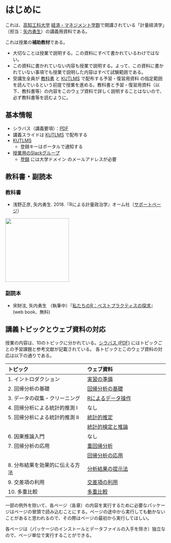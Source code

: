 # はじめに

これは、[高知工科大学](https://www.kochi-tech.ac.jp/) [経済・マネジメント学群](https://www.kochi-tech.ac.jp/academics/mng/)で開講されている「計量経済学」（担当：[矢内勇生](https://yukiyanai.github.io/jp/)）の講義用資料である。


:::callout-warning
これは授業の**補助教材**である。

- 大切なことは授業で説明する。この資料にすべて書かれているわけではない。
- この資料に書かれていない内容も授業で説明する。よって、この資料に書かれていない事項でも授業で説明した内容はすべて試験範囲である。
- 受講生全員が [教科書](index.html#sec-textbook) と [KUTLMS](https://lms.kochi-tech.ac.jp/course/view.php?id=3880) で配布する予習・復習用資料 の指定範囲を読んでいるという前提で授業を進める。教科書と予習・復習用資料（以下、教科書等）の内容をこのウェブ資料で詳しく説明することはないので、必ず教科書等を読むように。
:::

 
## 基本情報 {#sec-basicinfo}

- シラバス（講義要項）：[PDF](https://yukiyanai.github.io/jp/classes/econometrics1/docs/syllabus-econometrics_2024-1Q.pdf)
- 講義スライドは [KUTLMS](https://lms.kochi-tech.ac.jp/course/view.php?id=3880) で配布する
- [KUTLMS](https://lms.kochi-tech.ac.jp/course/view.php?id=3880)
    - 登録キーはポータルで通知する
- [授業用のSlackグループ](https://kut-metrics-2024.slack.com)
    - [登録](https://join.slack.com/t/kut-metrics-2024/signup) には大学ドメイン のメールアドレスが必要

## 教科書・副読本 {#sec-refs}

### 教科書 {#sec-textbook}

- 浅野正彦, 矢内勇生. 2018.『Rによる計量政治学』オーム社（[サポートページ](https://github.com/yukiyanai/quant-methods-R)）

![](https://yukiyanai.github.io/jp/textbooks/images/quant-methods-R-cover.png){fig-alt="Rによる計量政治学" width="200"}

### 副読本 {#sec-rn4e}

- 宋財泫, 矢内勇生 （執筆中）『[私たちのR：ベストプラクティスの探求](http://www.jaysong.net/RBook/)』(web book、無料) 


## 講義トピックとウェブ資料の対応 {#sec-topics}

授業の内容は、10のトピックに分かれている。[シラバス (PDF)](https://yukiyanai.github.io/jp/classes/stat1/docs/syllabus-econometrics_2024-1Q.pdf) にはトピックごとの予習課題と参考文献が記載されている。 各トピックとこのウェブ資料の対応は以下の通りである。

| トピック                          | ウェブ資料                          |
|:----------------------------------|:----------------------------------- |
| 1\. イントロダクション            | [実習の準備](econometrics-prep.html)     |
| 2\. 回帰分析の基礎　　　　　　　　| [回帰分析の基礎](regression-intro.html)  |
| 3\. データの収集・クリーニング    | [Rによるデータ操作](data-handling.html)  |
| 4\. 回帰分析による統計的推測 I    | なし                                |
| 5\. 回帰分析による統計的推測 II   | [統計的推定](regression-estimation.html) |
|                                   | [統計的検定と推論](regression-test-inference.html)|
| 6\. 因果推論入門　                | なし                                |
| 7\. 回帰分析の応用                | [重回帰分析](multiple-regression.html)  |
|                                   | [回帰分析の応用](regression-misc.html)|
| 8\. 分布結果を効果的に伝える方法  | [分析結果の提示法](regression-reports.html)|
| 9\. 交差項の利用                  | [交差項の利用](interaction.html)        |
| 10\. 多重比較                     | [多重比較](multiple-comparison.html)    |

:::callout-warning
一部の例外を除いて、各ページ（各章）の内容を実行するために必要なパッケージはページの冒頭で読み込むことにする。ページの途中から実行しても動かないことがあると思われるので、その際はページの最初から実行してほしい。

各ページは（パッケージのインストールとデータファイルの入手を除き）独立なので、ページ単位で実行することができる。
:::
